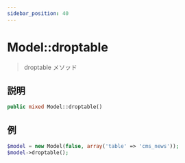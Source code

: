 ```yaml
---
sidebar_position: 40
---
```


# Model::droptable

> droptable メソッド

## 説明

```php
public mixed Model::droptable()
```

## 例

```php title="Controller"
$model = new Model(false, array('table' => 'cms_news'));
$model->droptable();
```
